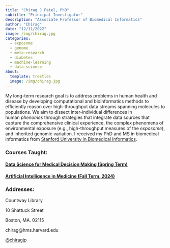 ```yaml
---
title: "Chirag J Patel, PhD"
subtitle: "Principal Investigator"
description: "Associate Professor of Biomedical Informatics"
author: "Chirag"
date: "12/11/2022"
image: /img/chirag.jpg
categories:
  - exposome
  - genome
  - meta-research
  - diabetes
  - machine-learning
  - data-science
about:
  template: trestles
  image: /img/chirag.jpg
---
```


My long-term research goal is to address problems in human health and disease by developing computational and bioinformatics methods to efficiently reason over high-throughput data streams spanning molecules to populations. We aim to dissect inter-individual differences in human *phenomes* through strategies that integrate data sources that capture the comprehensive clinical experience, the complex phenomena of environmental exposure (e.g., high-throughput measures of the *exposome*), and inherited genomic variation. I received my PhD and MS in biomedical informatics from [Stanford University in Biomedical Informatics](https://med.stanford.edu/bmi.html).

### Courses Taught:

#### [**Data Science for Medical Decision Making (Spring Term)**](https://dbmi.hms.harvard.edu/education/courses/bmi-704)

#### [**Artificial Intelligence in Medicine (Fall Term, 2024)**](https://dbmi.hms.harvard.edu/education/phd-program/aim-phd-track)

### Addresses:

Countway Library

10 Shattuck Street

Boston, MA. 02115

chirag\@hms.harvard.edu

[\@chiragjp](https://twitter.com/chiragjp)
